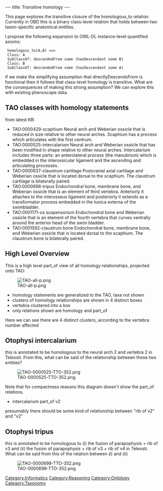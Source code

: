 ---
title: Transitive homology
---

This page explores the transitive closure of the homologous_to relation. Currently in OBD this is a binary class-level relation that holds between two taxon-specific anatomical entities.

I propose the following expansion to OWL-DL instance-level quantified axioms:

  homologous_to(A,B) ==>
  Class: A
  SubClassOf: descendedFrom some (hasDescendant some B)
  Class: B
  SubClassOf: descendedFrom some (hasDescendant some A)

If we make the simplifying assumption that directlyDescendsFrom is functional then it follows that class-level homology is transitive. What are the consequences of making this strong assumption? We can explore this with existing phenoscape data.

== TAO classes with homology statements ==

from latest KB:

*       TAO:0000429-scaphium    Neural arch and Weberian ossicle that is reduced in size relative to other neural arches.  Scaphium has a process which articulates with the first centrum.
*       TAO:0000525-intercalarium       Neural arch and Weberian ossicle that has been modified in shape relative to other neural arches. Intercalarium includes three parts: an anterolateral process (the manubrium) which is embedded in the interossicular ligament and the ascending and articulating processes.
*       TAO:0000637-claustrum cartilage Postcranial axial cartilage and Weberian ossicle that is located dorsal to the scaphium. The claustrum cartilage is bilaterally paired.
*       TAO:0000698-tripus      Endochondral bone, membrane bone, and Weberian ossicle that is an element of third vertebra. Anteriorly it attaches to the interosseus ligament and posteriorly it extends as a transformator process embedded in the tunica externa of the swimbladder.
*       TAO:0001171-os suspensorium     Endochondral bone and Weberian ossicle that is an element of the fourth vertebra that curves ventrally around the anterior head of the swim bladder.
*       TAO:0001592-claustrum bone      Endochondral bone, membrane bone, and Weberian ossicle that is located dorsal to the scaphium. The claustrum bone is bilaterally paired.


== High Level Overview ==

This is a high level part_of view of all homology relationships, projected onto TAO:

[[Image:TAO-all-p.png]]

* homology statements are generalized to the TAO, taxa not shown
* clusters of homology relationships are shown in 4 distinct boxes
* vertebra clustered into a box
* only relations shown are homology and part_of

Here we can see there are 4 distinct clusters, according to the vertebra number affected

== Otophysi intercalarium ==

this is annotated to be homologous to the neural arch 2 and vertebra 2 in Teleosti. From this, what can be said of the relationship between these two entities?

[[Image:TAO-0000525-TTO-352.png]]

Note that for compactness reasons this diagram doesn't show the part_of relations.

* intercalarium part_of v2

presumably there should be some kind of relationship between "rib of v2" and "v2"

== Otophysi tripus ==

this is annotated to be homologous to (i) the fusion of parapophysis + rib of v3 and (ii) the fusion of parapophysis + rib of v3 + rib of v4 in Teleosti. What can be said from this of the relation between (i) and (ii)

[[Image:TAO-0000698-TTO-352.png]]

[[Category:Informatics]]
[[Category:Reasoning]]
[[Category:Ontology]]
[[Category:Taxonomy]]